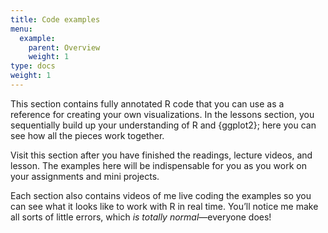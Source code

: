 ```yaml
---
title: Code examples
menu:
  example:
    parent: Overview
    weight: 1
type: docs
weight: 1
---
```


This section contains fully annotated R code that you can use as a reference for creating your own visualizations. In the lessons section, you sequentially build up your understanding of R and {ggplot2}; here you can see how all the pieces work together. 

Visit this section after you have finished the readings, lecture videos, and lesson. The examples here will be indispensable for you as you work on your assignments and mini projects.

Each section also contains videos of me live coding the examples so you can see what it looks like to work with R in real time. You'll notice me make all sorts of little errors, which *is totally normal*—everyone does!
